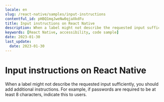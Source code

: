 ```yaml
---
locale: en
slug: /react-native/samples/input-instructions
contentful_id: pHBQ1mqJweNw0qjaXkdFu
title: Input instructions on React Native
description: When a label might not describe the requested input sufficiently, you should add additional instructions.
keywords: [React Native, accessibility, code sample]
date: 2023-01-30
last_update:
  date: 2023-01-30
---
```


# Input instructions on React Native

When a label might not describe the requested input sufficiently, you should add additional instructions. For example, if passwords are required to be at least 8 characters, indicate this to users.

<CodeSample id="input-instructions" framework="react-native" locale="en"/>
